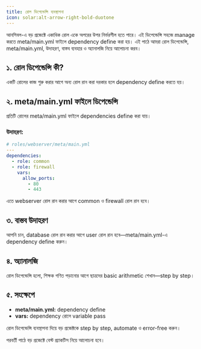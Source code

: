 ```yaml
---
title: রোল ডিপেন্ডেন্সি ব্যবস্থাপনা
icon: solar:alt-arrow-right-bold-duotone
---
```


আনসিবল-এ বড় প্রজেক্টে একাধিক রোল একে অপরের উপর নির্ভরশীল হতে পারে। এই ডিপেন্ডেন্সি সহজে manage করতে meta/main.yml ফাইলে dependency define করা হয়। এই পাঠে আমরা রোল ডিপেন্ডেন্সি, meta/main.yml, উদাহরণ, বাস্তব ব্যবহার ও অ্যানালজি নিয়ে আলোচনা করব।

## ১. রোল ডিপেন্ডেন্সি কী?

একটি রোলের কাজ শুরু করার আগে অন্য রোল রান করা দরকার হলে dependency define করতে হয়।

## ২. meta/main.yml ফাইলে ডিপেন্ডেন্সি

প্রতিটি রোলের meta/main.yml ফাইলে dependencies define করা যায়।

### উদাহরণ:
```yaml
# roles/webserver/meta/main.yml
---
dependencies:
  - role: common
  - role: firewall
    vars:
      allow_ports:
        - 80
        - 443
```

এতে webserver রোল রান করার আগে common ও firewall রোল রান হবে।

## ৩. বাস্তব উদাহরণ

আপনি চান, database রোল রান করার আগে user রোল রান হবে—meta/main.yml-এ dependency define করুন।

## ৪. অ্যানালজি

রোল ডিপেন্ডেন্সি হলো, শিক্ষক গণিত পড়ানোর আগে ছাত্রদের basic arithmetic শেখান—step by step।

## ৫. সংক্ষেপে

- **meta/main.yml:** dependency define
- **vars:** dependency রোলে variable pass

রোল ডিপেন্ডেন্সি ব্যবস্থাপনা দিয়ে বড় প্রজেক্টকে step by step, automate ও error-free করুন।

পরবর্তী পাঠে বড় প্রজেক্টে বেস্ট প্র্যাকটিস নিয়ে আলোচনা হবে।
